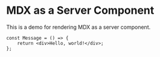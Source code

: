 # MDX as a Server Component

This is a demo for rendering MDX as a server component.

```tsx
const Message = () => {
    return <div>Hello, world!</div>;
};
```
